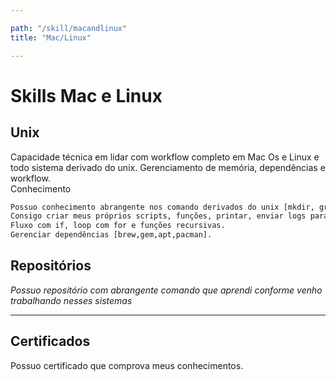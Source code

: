 ```yaml
--- 

path: "/skill/macandlinux"
title: "Mac/Linux"

---
```


# Skills Mac e Linux

## Unix 

<div>
Capacidade técnica em lidar com workflow completo em Mac Os e Linux e todo sistema derivado do unix.  
Gerenciamento de memória, dependências e workflow.  
</div>



<div className="code-navigation">
Conhecimento 

```txt
Possuo conhecimento abrangente nos comando derivados do unix [mkdir, grep, cd, touch].
Consigo criar meus próprios scripts, funções, printar, enviar logs para outros arquivos.
Fluxo com if, loop com for e funções recursivas.
Gerenciar dependências [brew,gem,apt,pacman].
```
</div>



## Repositórios  
*Possuo repositório com abrangente comando que aprendi conforme venho trabalhando nesses sistemas*


----
<div className="wrap-external-link">
<ExternalLink title="Bash and Shell Script" href="https://github.com/kenjimaeda54/shell_script" />
</div>




## Certificados  
Possuo certificado que comprova meus conhecimentos.

<div className="wrap-external-link">
<ExternalLink title="The Complete Gihub Actions & Workflows" href="https://www.udemy.com/certificate/UC-49d3e9a4-cb51-414b-a315-cddb9140de37/"   />
<ExternalLink title="Programação Shell Script, Automatizando Rotinas Linux" href="https://www.udemy.com/certificate/UC-478967e2-a55e-4539-9b6c-f0f04c05df63/" />
<ExternalLink  title="Git Lab Ci: Pipelines, CI/CD" href="https://www.udemy.com/certificate/UC-3514cbd0-8949-49c8-ae9f-e6d012e54dc9/"  />
</div>










